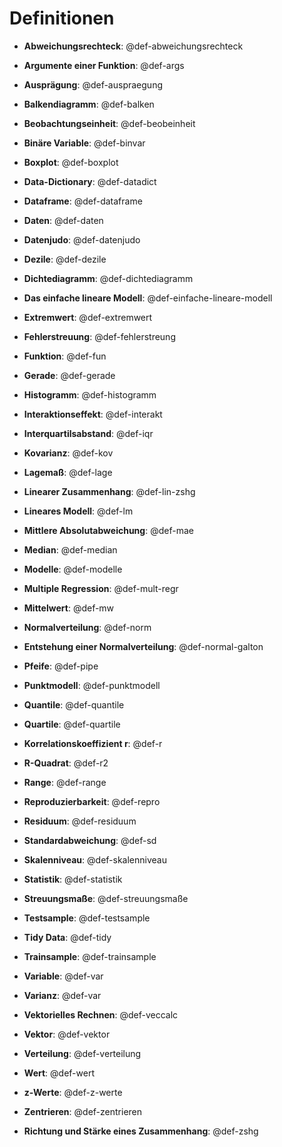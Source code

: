 # Definitionen



- **Abweichungsrechteck**: @def-abweichungsrechteck


- **Argumente einer Funktion**: @def-args


- **Ausprägung**: @def-auspraegung


- **Balkendiagramm**: @def-balken


- **Beobachtungseinheit**: @def-beobeinheit


- **Binäre Variable**: @def-binvar


- **Boxplot**: @def-boxplot


- **Data-Dictionary**: @def-datadict


- **Dataframe**: @def-dataframe


- **Daten**: @def-daten


- **Datenjudo**: @def-datenjudo


- **Dezile**: @def-dezile


- **Dichtediagramm**: @def-dichtediagramm


- **Das einfache lineare Modell**: @def-einfache-lineare-modell


- **Extremwert**: @def-extremwert


- **Fehlerstreuung**: @def-fehlerstreung


- **Funktion**: @def-fun


- **Gerade**: @def-gerade


- **Histogramm**: @def-histogramm


- **Interaktionseffekt**: @def-interakt


- **Interquartilsabstand**: @def-iqr


- **Kovarianz**: @def-kov


- **Lagemaß**: @def-lage


- **Linearer Zusammenhang**: @def-lin-zshg


- **Lineares Modell**: @def-lm


- **Mittlere Absolutabweichung**: @def-mae


- **Median**: @def-median


- **Modelle**: @def-modelle


- **Multiple Regression**: @def-mult-regr


- **Mittelwert**: @def-mw


- **Normalverteilung**: @def-norm


- **Entstehung einer Normalverteilung**: @def-normal-galton


- **Pfeife**: @def-pipe


- **Punktmodell**: @def-punktmodell


- **Quantile**: @def-quantile


- **Quartile**: @def-quartile


- **Korrelationskoeffizient r**: @def-r


- **R-Quadrat**: @def-r2


- **Range**: @def-range


- **Reproduzierbarkeit**: @def-repro


- **Residuum**: @def-residuum


- **Standardabweichung**: @def-sd


- **Skalenniveau**: @def-skalenniveau


- **Statistik**: @def-statistik


- **Streuungsmaße**: @def-streuungsmaße


- **Testsample**: @def-testsample


- **Tidy Data**: @def-tidy


- **Trainsample**: @def-trainsample


- **Variable**: @def-var


- **Varianz**: @def-var


- **Vektorielles Rechnen**: @def-veccalc


- **Vektor**: @def-vektor


- **Verteilung**: @def-verteilung


- **Wert**: @def-wert


- **z-Werte**: @def-z-werte


- **Zentrieren**: @def-zentrieren


- **Richtung und Stärke eines Zusammenhang**: @def-zshg


